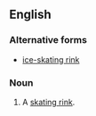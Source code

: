 ==English==

===Alternative forms===
* [[ice-skating rink]]

===Noun===
{{en-noun|head=[[ice]] [[skating]] [[rink]]}}

# A [[skating rink]].